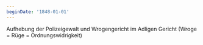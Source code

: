 ```yaml
---
beginDate: '1848-01-01'
---
```


Aufhebung der Polizeigewalt und Wrogengericht im Adligen Gericht (Wroge = Rüge =
Ordnungswidrigkeit)
